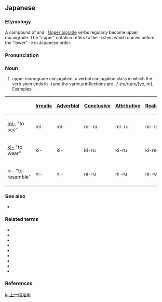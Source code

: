 ==Japanese==

===Etymology===
{{ja-kanjitab|かみ|いち|だん|かつ|よう|yomi=y}}
A compound of {{m|ja|sc=Jpan|上一段|tr=kami ichidan||upper single grade}} and {{m|ja|sc=Jpan|活用|tr=katsuyō||conjugation}}. [[上二段活用|Upper bigrade]] verbs regularly become upper monograde. The "upper" notation refers to the -i stem which comes before the "lower" -e in Japanese order.

===Pronunciation===
{{ja-pron|かみ いちだん かつよう|acc=7|acc_ref=DJR|y=y}}

===Noun===
{{ja-noun|かみ いちだん かつよう|hhira=かみいちだんくわつよう}}

# {{lb|ja|grammar|sort=しもいちだんかつよう}} upper monograde conjugation; a verbal conjugation class in which the verb stem ends in -i and the various inflections are -/-/ru/ru/re/[yo, ro]. Examples:
{| class="wikitable"
|-
!
! [[未然形|Irrealis]]
! [[連用形|Adverbial]]
! [[終止形|Conclusive]]
! [[連体形|Attributive]]
! [[已然形|Realis]]
! [[命令形|Imperative]]
|-
! [[見る|mi-]] "to see"
| mi-
| mi-
| mi-ru
| mi-ru
| mi-re
| mi-[yo]<br />mi-[ro]
|-
! [[着る|ki-]] "to wear"
| ki-
| ki-
| ki-ru
| ki-ru
| ki-re
| ki-[yo]<br />ki-[ro]
|-
! [[似る|ni-]] "to resemble"
| ni-
| ni-
| ni-ru
| ni-ru
| ni-re
| ni-[yo]<br />ni-[ro]
|}

===See also===
* {{ja-r|上二段活用|かみ にだん かつよう}}

===Related terms===
* {{ja-r|五段活用|ごだん かつよう}}
* {{ja-r|カ行変格活用|カぎょう へんかく かつよう}}
* {{ja-r|上二段活用|かみ にだん かつよう}}
* {{ja-r|ナ行変格活用|ナぎょう へんかく かつよう}}
* {{ja-r|ラ行変格活用|ラぎょう へんかく かつよう}}
* {{ja-r|サ行変格活用|サぎょう へんかく かつよう}}
* {{ja-r|下一段活用|しも いちだん かつよう}}
* {{ja-r|下二段活用|しも にだん かつよう}}
* {{ja-r|四段活用|よだん かつよう}}

===References===
<references/>

[[ja:上一段活用]]